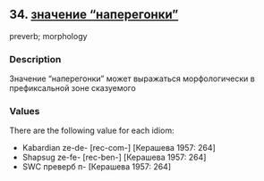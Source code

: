 ## 34. <a href =  'https://agricolamz.github.io/The_Circassian_Isoglosses_Database/34.html' target='_blank'>значение "наперегонки"</a>
preverb; morphology

### Description

Значение "наперегонки" может выражаться морфологически в префиксальной зоне сказуемого

### Values
There are the following value for each idiom:

* Kabardian  ze-de- [rec-com-] [Керашева 1957: 264] 
* Shapsug  ze-fe- [rec-ben-] [Керашева 1957: 264] 
* SWC  преверб п- [Керашева 1957: 264] 

